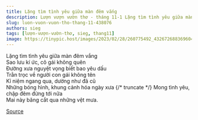 ```yaml
---
title: Lặng tìm tình yêu giữa màn đêm vắng
description: Lượn vượn vườn thơ - tháng 11-1 Lặng tìm tình yêu giữa màn đêm vắng Sao lưu kí ức, cô gái không quên
slug: luon-vuon-vuon-tho-thang-11-438076
authors: sieg
tags: [lượn-vượn-vườn-thơ, sieg, thang11]
image: https://tinypic.host/images/2023/02/28/260775492_432672688369604_8289467056534892309_n.th.jpg
---
```


Lặng tìm tình yêu giữa màn đêm vắng\
Sao lưu kí ức, cô gái không quên\
Đường xưa nguyệt vọng biết bao yêu dấu\
Trằn trọc về người con gái không tên\
Kỉ niệm ngang qua, dường như đã cũ\
Những bóng hình, khung cảnh hóa ngày xưa
{/* truncate */}
Mong tình yêu, chập đêm đừng tới nữa\
Mai này băng cắt qua những vệt mưa.

[Source](https://www.facebook.com/ape.poem/posts/pfbid0qU4VgPjjHpXHjbzb1ECdqHhu6tChs9xFeWSU44URJcpQMUwHWUSdTdCy3e4ahG9Yl)
